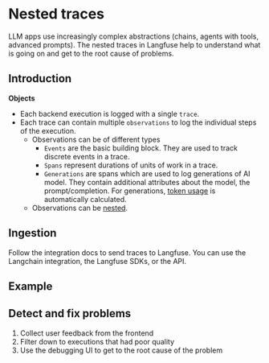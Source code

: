 # Nested traces

LLM apps use increasingly complex abstractions (chains, agents with tools, advanced prompts). The nested traces in Langfuse help to understand what is going on and get to the root cause of problems.

## Introduction

**Objects**

- Each backend execution is logged with a single `trace`.
- Each trace can contain multiple `observations` to log the individual steps of the execution.
  - Observations can be of different types
    - `Events` are the basic building block. They are used to track discrete events in a trace.
    - `Spans` represent durations of units of work in a trace.
    - `Generations` are spans which are used to log generations of AI model. They contain additional attributes about the model, the prompt/completion. For generations, [token usage](/docs/token-usage) is automatically calculated.
  - Observations can be [nested](#nesting-of-observations).

## Ingestion

Follow the integration docs to send traces to Langfuse. You can use the Langchain integration, the Langfuse SDKs, or the API.

## Example

## Detect and fix problems

1. Collect user feedback from the frontend
2. Filter down to executions that had poor quality
3. Use the debugging UI to get to the root cause of the problem
